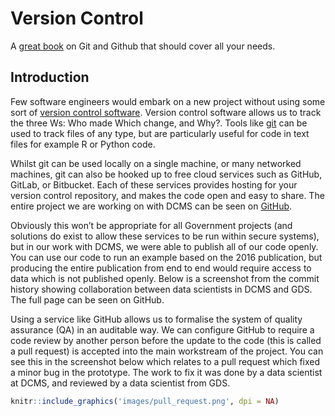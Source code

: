 # Version Control {#vs}

A [great book](http://happygitwithr.com/) on Git and Github that should cover all your needs.

## Introduction

Few software engineers would embark on a new project without using some sort of [version control software](https://en.wikipedia.org/wiki/Version_control). Version control software allows us to track the three Ws: Who made Which change, and Why?. Tools like [git](https://git-scm.com/) can be used to track files of any type, but are particularly useful for code in text files for example R or Python code.

Whilst git can be used locally on a single machine, or many networked machines, git can also be hooked up to free cloud services such as GitHub, GitLab, or Bitbucket. Each of these services provides hosting for your version control repository, and makes the code open and easy to share. The entire project we are working on with DCMS can be seen on [GitHub](https://github.com/ukgovdatascience/eesectors).

Obviously this won’t be appropriate for all Government projects (and solutions do exist to allow these services to be run within secure systems), but in our work with DCMS, we were able to publish all of our code openly. You can use our code to run an example based on the 2016 publication, but producing the entire publication from end to end would require access to data which is not published openly. Below is a screenshot from the commit history showing collaboration between data scientists in DCMS and GDS. The full page can be seen on GitHub.

Using a service like GitHub allows us to formalise the system of quality assurance (QA) in an auditable way. We can configure GitHub to require a code review by another person before the update to the code (this is called a pull request) is accepted into the main workstream of the project. You can see this in the screenshot below which relates to a pull request which fixed a minor bug in the prototype. The work to fix it was done by a data scientist at DCMS, and reviewed by a data scientist from GDS.

```r
knitr::include_graphics('images/pull_request.png', dpi = NA)
```